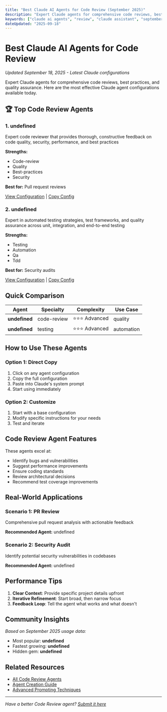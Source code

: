 ```yaml
---
title: "Best Claude AI Agents for Code Review (September 2025)"
description: "Expert Claude agents for comprehensive code reviews, best practices, and quality assurance. Compare and choose the perfect Claude agent configuration for your needs."
keywords: ["claude ai agents", "review", "claude assistant", "september 2025", "ai configuration"]
dateUpdated: "2025-09-18"
---
```


# Best Claude AI Agents for Code Review

*Updated September 18, 2025 - Latest Claude configurations*

Expert Claude agents for comprehensive code reviews, best practices, and quality assurance. Here are the most effective Claude agent configurations available today.

## 🏆 Top Code Review Agents


### 1. undefined

Expert code reviewer that provides thorough, constructive feedback on code quality, security, performance, and best practices

**Strengths:**
- Code-review
- Quality
- Best-practices
- Security

**Best for:** Pull request reviews

[View Configuration](/agents/code-reviewer-agent) | [Copy Config](javascript:void(0))


### 2. undefined

Expert in automated testing strategies, test frameworks, and quality assurance across unit, integration, and end-to-end testing

**Strengths:**
- Testing
- Automation
- Qa
- Tdd

**Best for:** Security audits

[View Configuration](/agents/test-automation-engineer-agent) | [Copy Config](javascript:void(0))


## Quick Comparison

| Agent | Specialty | Complexity | Use Case |
|-------|-----------|------------|----------|
| **undefined** | code-review | ⭐⭐⭐ Advanced | quality |
| **undefined** | testing | ⭐⭐⭐ Advanced | automation |

## How to Use These Agents

### Option 1: Direct Copy
1. Click on any agent configuration
2. Copy the full configuration
3. Paste into Claude's system prompt
4. Start using immediately

### Option 2: Customize
1. Start with a base configuration
2. Modify specific instructions for your needs
3. Test and iterate

## Code Review Agent Features

These agents excel at:
- Identify bugs and vulnerabilities
- Suggest performance improvements
- Ensure coding standards
- Review architectural decisions
- Recommend test coverage improvements

## Real-World Applications

### Scenario 1: PR Review
Comprehensive pull request analysis with actionable feedback

**Recommended Agent:** undefined

### Scenario 2: Security Audit
Identify potential security vulnerabilities in codebases

**Recommended Agent:** undefined

## Performance Tips

1. **Clear Context**: Provide specific project details upfront
2. **Iterative Refinement**: Start broad, then narrow focus
3. **Feedback Loop**: Tell the agent what works and what doesn't

## Community Insights

*Based on September 2025 usage data:*
- Most popular: **undefined**
- Fastest growing: **undefined**
- Hidden gem: **undefined**

## Related Resources

- [All Code Review Agents](/agents?filter=review)
- [Agent Creation Guide](/tutorials/create-claude-agent)
- [Advanced Prompting Techniques](/guides/advanced-prompting-2025)

---

*Have a better Code Review agent? [Submit it here](/submit)*
